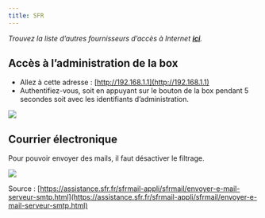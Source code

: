 ```yaml
---
title: SFR
---
```


*Trouvez la liste d’autres fournisseurs d’accès à Internet **[ici](/admin/install/providers/isp/)**.*

## Accès à l’administration de la box

- Allez à cette adresse : [http://192.168.1.1](http://192.168.1.1)
- Authentifiez-vous, soit en appuyant sur le bouton de la box pendant 5 secondes soit avec les identifiants d’administration.

![](/img/providers/sfr-authentification.png?resize=900)

## Courrier électronique

Pour pouvoir envoyer des mails, il faut désactiver le filtrage.

![](/img/providers/sfr-filtrage.png?resize=600)

Source : [https://assistance.sfr.fr/sfrmail-appli/sfrmail/envoyer-e-mail-serveur-smtp.html](https://assistance.sfr.fr/sfrmail-appli/sfrmail/envoyer-e-mail-serveur-smtp.html)
